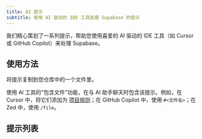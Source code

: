 ```yaml
---
title: AI 提示
subtitle: 使用 AI 驱动的 IDE 工具处理 Supabase 的提示
---
```


我们精心策划了一系列提示，帮助您使用喜爱的 AI 驱动的 IDE 工具（如 Cursor 或 GitHub Copilot）来处理 Supabase。

## 使用方法

将提示复制到您仓库中的一个文件里。

使用 AI 工具的"包含文件"功能，在与 AI 助手聊天时包含该提示。例如，在 Cursor 中，将它们添加为 [项目规则](https://docs.cursor.com/context/rules-for-ai#project-rules-recommended)；在 GitHub Copilot 中，使用 `#<文件名>`；在 Zed 中，使用 `/file`。

## 提示列表

<AiPromptsIndex />
